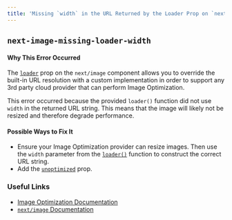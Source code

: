 ```yaml
---
title: 'Missing `width` in the URL Returned by the Loader Prop on `next/image`'
---
```


## `next-image-missing-loader-width`

#### Why This Error Occurred

The [`loader`](/docs/pages/api-reference/components/image#loader) prop on the `next/image` component allows you to override the built-in URL resolution with a custom implementation in order to support any 3rd party cloud provider that can perform Image Optimization.

This error occurred because the provided `loader()` function did not use `width` in the returned URL string. This means that the image will likely not be resized and therefore degrade performance.

#### Possible Ways to Fix It

- Ensure your Image Optimization provider can resize images. Then use the `width` parameter from the [`loader()`](/docs/pages/api-reference/components/image#loader) function to construct the correct URL string.
- Add the [`unoptimized`](/docs/pages/api-reference/components/image#unoptimized) prop.

### Useful Links

- [Image Optimization Documentation](/docs/pages/building-your-application/optimizing/images)
- [`next/image` Documentation](/docs/pages/api-reference/components/image)
